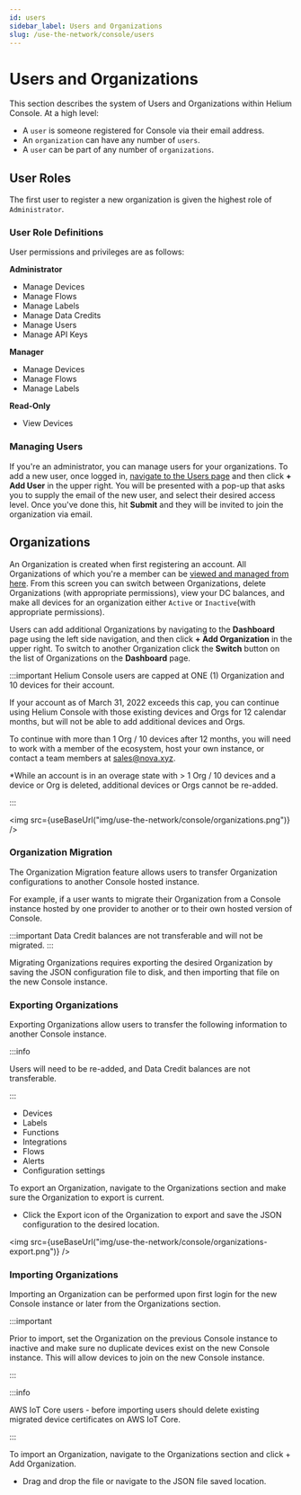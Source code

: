 ```yaml
---
id: users
sidebar_label: Users and Organizations
slug: /use-the-network/console/users
---
```


# Users and Organizations


This section describes the system of Users and Organizations within Helium
Console. At a high level:

- A `user` is someone registered for Console via their email address.
- An `organization` can have any number of `users`.
- A `user` can be part of any number of `organizations`.

## User Roles

The first user to register a new organization is given the highest role of
`Administrator`.

### User Role Definitions

User permissions and privileges are as follows:

**Administrator**

- Manage Devices
- Manage Flows
- Manage Labels
- Manage Data Credits
- Manage Users
- Manage API Keys

**Manager**

- Manage Devices
- Manage Flows
- Manage Labels

**Read-Only**

- View Devices

### Managing Users

If you're an administrator, you can manage users for your organizations. To add
a new user, once logged in,
[navigate to the Users page](https://console.helium.com/users) and then click
**+ Add User** in the upper right. You will be presented with a pop-up that asks
you to supply the email of the new user, and select their desired access level.
Once you've done this, hit **Submit** and they will be invited to join the
organization via email.

## Organizations

An Organization is created when first registering an account. All Organizations
of which you're a member can be
[viewed and managed from here](https://console.helium.com/organizations). From
this screen you can switch between Organizations, delete Organizations (with
appropriate permissions), view your DC balances, and make all devices for an
organization either `Active` or `Inactive`(with appropriate permissions).

Users can add additional Organizations by navigating to the **Dashboard** page
using the left side navigation, and then click **+ Add Organization** in the
upper right. To switch to another Organization click the **Switch** button on
the list of Organizations on the **Dashboard** page.

:::important Helium Console users are capped at ONE (1) Organization and 10
devices for their account.

If your account as of March 31, 2022 exceeds this cap, you can continue using
Helium Console with those existing devices and Orgs for 12 calendar months, but
will not be able to add additional devices and Orgs.

To continue with more than 1 Org / 10 devices after 12 months, you will need to
work with a member of the ecosystem, host your own instance, or contact a team
members at sales@nova.xyz.

\*While an account is in an overage state with > 1 Org / 10 devices and a device
or Org is deleted, additional devices or Orgs cannot be re-added.

:::

<img src={useBaseUrl("img/use-the-network/console/organizations.png")} />

### Organization Migration

The Organization Migration feature allows users to transfer Organization
configurations to another Console hosted instance.

For example, if a user wants to migrate their Organization from a Console
instance hosted by one provider to another or to their own hosted version of
Console.

:::important Data Credit balances are not transferable and will not be migrated.
:::

Migrating Organizations requires exporting the desired Organization by saving
the JSON configuration file to disk, and then importing that file on the new
Console instance.

### Exporting Organizations

Exporting Organizations allow users to transfer the following information to
another Console instance.

:::info

Users will need to be re-added, and Data Credit balances are not transferable.

:::

- Devices
- Labels
- Functions
- Integrations
- Flows
- Alerts
- Configuration settings

To export an Organization, navigate to the Organizations section and make sure
the Organization to export is current.

- Click the Export icon of the Organization to export and save the JSON
  configuration to the desired location.

<img src={useBaseUrl("img/use-the-network/console/organizations-export.png")} />

### Importing Organizations

Importing an Organization can be performed upon first login for the new Console
instance or later from the Organizations section.

:::important

Prior to import, set the Organization on the previous Console instance to
inactive and make sure no duplicate devices exist on the new Console instance.
This will allow devices to join on the new Console instance.

:::

:::info

AWS IoT Core users - before importing users should delete existing migrated
device certificates on AWS IoT Core.

:::

To import an Organization, navigate to the Organizations section and click + Add
Organization.

- Drag and drop the file or navigate to the JSON file saved location.
